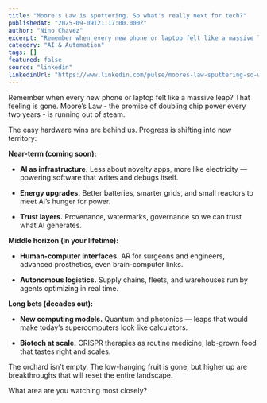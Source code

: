 ```yaml
---
title: "Moore's Law is sputtering. So what's really next for tech?"
publishedAt: "2025-09-09T21:17:00.000Z"
author: "Nino Chavez"
excerpt: "Remember when every new phone or laptop felt like a massive leap? That feeling is gone. Moore’s Law - the promise of doubling chip power every two years - is running out of steam."
category: "AI & Automation"
tags: []
featured: false
source: "linkedin"
linkedinUrl: "https://www.linkedin.com/pulse/moores-law-sputtering-so-whats-really-next-tech-nino-chavez-boykc"
---
```


Remember when every new phone or laptop felt like a massive leap? That feeling is gone. Moore’s Law - the promise of doubling chip power every two years - is running out of steam.

The easy hardware wins are behind us. Progress is shifting into new territory:

**Near-term (coming soon):**

-   **AI as infrastructure.** Less about novelty apps, more like electricity — powering software that writes and debugs itself.
    
-   **Energy upgrades.** Better batteries, smarter grids, and small reactors to meet AI’s hunger for power.
    
-   **Trust layers.** Provenance, watermarks, governance so we can trust what AI generates.
    

**Middle horizon (in your lifetime):**

-   **Human-computer interfaces.** AR for surgeons and engineers, advanced prosthetics, even brain-computer links.
    
-   **Autonomous logistics.** Supply chains, fleets, and warehouses run by agents optimizing in real time.
    

**Long bets (decades out):**

-   **New computing models.** Quantum and photonics — leaps that would make today’s supercomputers look like calculators.
    
-   **Biotech at scale.** CRISPR therapies as routine medicine, lab-grown food that tastes right and scales.
    

The orchard isn’t empty. The low-hanging fruit is gone, but higher up are breakthroughs that will reset the entire landscape.

What area are you watching most closely?